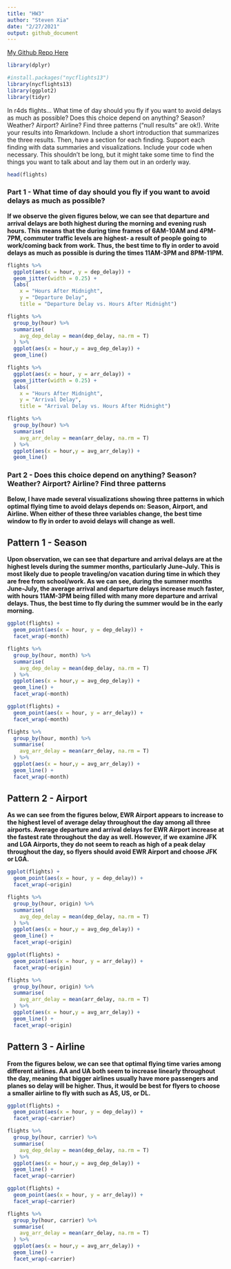 ```yaml
---
title: "HW3"
author: "Steven Xia"
date: "2/27/2021"
output: github_document
---
```


[My Github Repo Here](https://github.com/sxia35/Homework3---Stat433.git)

```r
library(dplyr)
```

```r
#install.packages("nycflights13")
library(nycflights13)
library(ggplot2)
library(tidyr)
```

In r4ds flights… What time of day should you fly if you want to avoid delays as much as possible? Does this choice depend on anything? Season? Weather? Airport? Airline? Find three patterns (“null results” are ok!). Write your results into Rmarkdown. Include a short introduction that summarizes the three results. Then, have a section for each finding. Support each finding with data summaries and visualizations. Include your code when necessary. This shouldn’t be long, but it might take some time to find the things you want to talk about and lay them out in an orderly way.

```r
head(flights)
```

### Part 1 - What time of day should you fly if you want to avoid delays as much as possible?

**If we observe the given figures below, we can see that departure and arrival delays are both highest during the morning and evening rush hours. This means that the during time frames of 6AM-10AM and 4PM-7PM, commuter traffic levels are highest- a result of people going to work/coming back from work.  Thus, the best time to fly in order to avoid delays as much as possible is during the times 11AM-3PM and 8PM-11PM.**

```r
flights %>%
  ggplot(aes(x = hour, y = dep_delay)) +
  geom_jitter(width = 0.25) + 
  labs(
    x = "Hours After Midnight",
    y = "Departure Delay",
    title = "Departure Delay vs. Hours After Midnight") 

flights %>%
  group_by(hour) %>% 
  summarise(
    avg_dep_delay = mean(dep_delay, na.rm = T)
  ) %>% 
  ggplot(aes(x = hour,y = avg_dep_delay)) +
  geom_line()
```
```r
flights %>%
  ggplot(aes(x = hour, y = arr_delay)) +
  geom_jitter(width = 0.25) + 
  labs(
    x = "Hours After Midnight",
    y = "Arrival Delay",
    title = "Arrival Delay vs. Hours After Midnight")

flights %>%
  group_by(hour) %>% 
  summarise(
    avg_arr_delay = mean(arr_delay, na.rm = T)
  ) %>% 
  ggplot(aes(x = hour,y = avg_arr_delay)) +
  geom_line()
```

### Part 2 - Does this choice depend on anything? Season? Weather? Airport? Airline? Find three patterns

**Below, I have made several visualizations showing three patterns in which optimal flying time to avoid delays depends on: Season, Airport, and Airline. When either of these three variables change, the best time window to fly in order to avoid delays will change as well.**

## Pattern 1 - Season

**Upon observation, we can see that departure and arrival delays are at the highest levels during the summer months, particularly June-July. This is most likely due to people traveling/on vacation during time in which they are free from school/work. As we can see, during the summer months June-July, the average arrival and departure delays increase much faster, with hours 11AM-3PM being filled with many more departure and arrival delays. Thus, the best time to fly during the summer would be in the early morning.**

```r
ggplot(flights) +
  geom_point(aes(x = hour, y = dep_delay)) +
  facet_wrap(~month)

flights %>%
  group_by(hour, month) %>% 
  summarise(
    avg_dep_delay = mean(dep_delay, na.rm = T)
  ) %>% 
  ggplot(aes(x = hour,y = avg_dep_delay)) +
  geom_line() +
  facet_wrap(~month)
```

```r
ggplot(flights) +
  geom_point(aes(x = hour, y = arr_delay)) +
  facet_wrap(~month)

flights %>%
  group_by(hour, month) %>% 
  summarise(
    avg_arr_delay = mean(arr_delay, na.rm = T)
  ) %>% 
  ggplot(aes(x = hour,y = avg_arr_delay)) +
  geom_line() +
  facet_wrap(~month)
```

## Pattern 2 - Airport

**As we can see from the figures below, EWR Airport appears to increase to the highest level of average delay throughout the day among all three airports. Average departure and arrival delays for EWR Airport increase at the fastest rate throughout the day as well. However, if we examine JFK and LGA Airports, they do not seem to reach as high of a peak delay throughout the day, so flyers should avoid EWR Airport and choose JFK or LGA.**

```r
ggplot(flights) +
  geom_point(aes(x = hour, y = dep_delay)) +
  facet_wrap(~origin)

flights %>%
  group_by(hour, origin) %>% 
  summarise(
    avg_dep_delay = mean(dep_delay, na.rm = T)
  ) %>% 
  ggplot(aes(x = hour,y = avg_dep_delay)) +
  geom_line() +
  facet_wrap(~origin)
```

```r
ggplot(flights) +
  geom_point(aes(x = hour, y = arr_delay)) +
  facet_wrap(~origin)

flights %>%
  group_by(hour, origin) %>% 
  summarise(
    avg_arr_delay = mean(arr_delay, na.rm = T)
  ) %>% 
  ggplot(aes(x = hour,y = avg_arr_delay)) +
  geom_line() +
  facet_wrap(~origin)
```

## Pattern 3 - Airline

**From the figures below, we can see that optimal flying time varies among different airlines. AA and UA both seem to increase linearly throughout the day, meaning that bigger airlines usually have more passengers and planes so delay will be higher. Thus, it would be best for flyers to choose a smaller airline to fly with such as AS, US, or DL.**

```r
ggplot(flights) +
  geom_point(aes(x = hour, y = dep_delay)) +
  facet_wrap(~carrier)

flights %>%
  group_by(hour, carrier) %>% 
  summarise(
    avg_dep_delay = mean(dep_delay, na.rm = T)
  ) %>% 
  ggplot(aes(x = hour,y = avg_dep_delay)) +
  geom_line() +
  facet_wrap(~carrier)
```

```r
ggplot(flights) +
  geom_point(aes(x = hour, y = arr_delay)) +
  facet_wrap(~carrier)

flights %>%
  group_by(hour, carrier) %>% 
  summarise(
    avg_arr_delay = mean(arr_delay, na.rm = T)
  ) %>% 
  ggplot(aes(x = hour,y = avg_arr_delay)) +
  geom_line() +
  facet_wrap(~carrier)
```